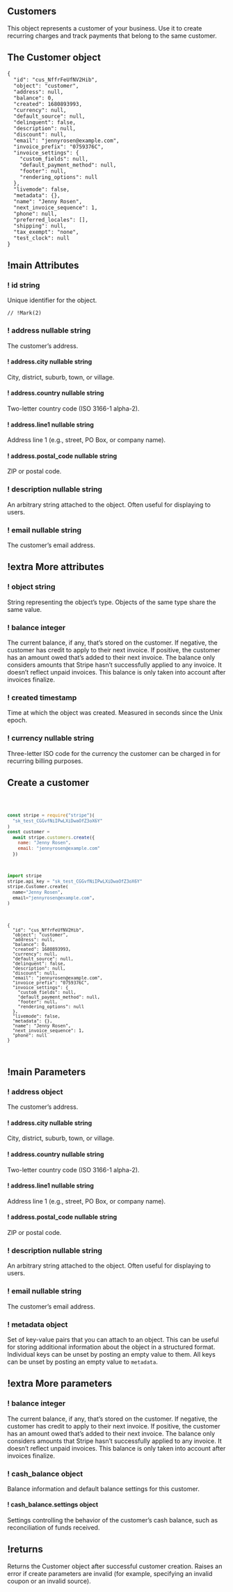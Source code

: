 
## Customers

This object represents a customer of your business. Use it to create recurring charges and track payments that belong to the same customer.

## The Customer object

<Hike as={HikeLayout}>

```jsonc THE CUSTOMER OBJECT
{
  "id": "cus_NffrFeUfNV2Hib",
  "object": "customer",
  "address": null,
  "balance": 0,
  "created": 1680893993,
  "currency": null,
  "default_source": null,
  "delinquent": false,
  "description": null,
  "discount": null,
  "email": "jennyrosen@example.com",
  "invoice_prefix": "0759376C",
  "invoice_settings": {
    "custom_fields": null,
    "default_payment_method": null,
    "footer": null,
    "rendering_options": null
  },
  "livemode": false,
  "metadata": {},
  "name": "Jenny Rosen",
  "next_invoice_sequence": 1,
  "phone": null,
  "preferred_locales": [],
  "shipping": null,
  "tax_exempt": "none",
  "test_clock": null
}
```

## !main Attributes

### ! id string

Unique identifier for the object.

```jsonc
// !Mark(2)
```

### ! address nullable string

The customer’s address.

#### ! address.city nullable string

City, district, suburb, town, or village.

#### ! address.country nullable string

Two-letter country code (ISO 3166-1 alpha-2).

#### ! address.line1 nullable string

Address line 1 (e.g., street, PO Box, or company name).

#### ! address.postal_code nullable string

ZIP or postal code.

### ! description nullable string

An arbitrary string attached to the object. Often useful for displaying to users.

### ! email nullable string

The customer’s email address.

## !extra More attributes

### ! object string

String representing the object’s type. Objects of the same type share the same value.

### ! balance integer

The current balance, if any, that’s stored on the customer. If negative, the customer has credit to apply to their next invoice. If positive, the customer has an amount owed that’s added to their next invoice. The balance only considers amounts that Stripe hasn’t successfully applied to any invoice. It doesn’t reflect unpaid invoices. This balance is only taken into account after invoices finalize.

### ! created timestamp

Time at which the object was created. Measured in seconds since the Unix epoch.

### ! currency nullable string

Three-letter ISO code for the currency the customer can be charged in for recurring billing purposes.

</Hike>

## Create a customer

<Hike as={HikeLayout}>

<Code>

```js POST /v1/customers
const stripe = require("stripe")(
  "sk_test_CGGvfNiIPwLXiDwaOfZ3oX6Y"
)
const customer =
  await stripe.customers.create({
    name: "Jenny Rosen",
    email: "jennyrosen@example.com"
  })
```

```py POST /v1/customers
import stripe
stripe.api_key = "sk_test_CGGvfNiIPwLXiDwaOfZ3oX6Y"
stripe.Customer.create(
  name="Jenny Rosen",
  email="jennyrosen@example.com",
)
```

```jsonc RESPONSE
{
  "id": "cus_NffrFeUfNV2Hib",
  "object": "customer",
  "address": null,
  "balance": 0,
  "created": 1680893993,
  "currency": null,
  "default_source": null,
  "delinquent": false,
  "description": null,
  "discount": null,
  "email": "jennyrosen@example.com",
  "invoice_prefix": "0759376C",
  "invoice_settings": {
    "custom_fields": null,
    "default_payment_method": null,
    "footer": null,
    "rendering_options": null
  },
  "livemode": false,
  "metadata": {},
  "name": "Jenny Rosen",
  "next_invoice_sequence": 1,
  "phone": null
}
```

</Code>

## !main Parameters

### ! address object

The customer’s address.

#### ! address.city nullable string

City, district, suburb, town, or village.

#### ! address.country nullable string

Two-letter country code (ISO 3166-1 alpha-2).

#### ! address.line1 nullable string

Address line 1 (e.g., street, PO Box, or company name).

#### ! address.postal_code nullable string

ZIP or postal code.

### ! description nullable string

An arbitrary string attached to the object. Often useful for displaying to users.

### ! email nullable string

The customer’s email address.

### ! metadata object

Set of key-value pairs that you can attach to an object. This can be useful for storing additional information about the object in a structured format. Individual keys can be unset by posting an empty value to them. All keys can be unset by posting an empty value to `metadata`.

## !extra More parameters

### ! balance integer

The current balance, if any, that’s stored on the customer. If negative, the customer has credit to apply to their next invoice. If positive, the customer has an amount owed that’s added to their next invoice. The balance only considers amounts that Stripe hasn’t successfully applied to any invoice. It doesn’t reflect unpaid invoices. This balance is only taken into account after invoices finalize.

### ! cash_balance object

Balance information and default balance settings for this customer.

#### ! cash_balance.settings object

Settings controlling the behavior of the customer’s cash balance, such as reconciliation of funds received.

## !returns

Returns the Customer object after successful customer creation. Raises an error if create parameters are invalid (for example, specifying an invalid coupon or an invalid source).

</Hike>
